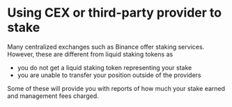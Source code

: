 # Using CEX or third-party provider to stake

Many centralized exchanges such as Binance offer staking services. However, these are different from liquid staking tokens as

- you do not get a liquid staking token representing your stake
- you are unable to transfer your position outside of the providers

Some of these will provide you with reports of how much your stake earned and management fees charged.
